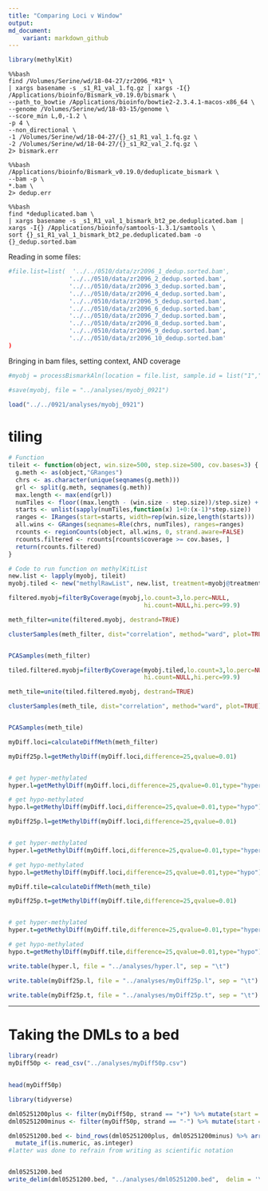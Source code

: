 ```yaml
---
title: "Comparing Loci v Window"
output:
md_document:
    variant: markdown_github
---
```


```r
library(methylKit)
```


```
%%bash
find /Volumes/Serine/wd/18-04-27/zr2096_*R1* \
| xargs basename -s _s1_R1_val_1.fq.gz | xargs -I{} /Applications/bioinfo/Bismark_v0.19.0/bismark \
--path_to_bowtie /Applications/bioinfo/bowtie2-2.3.4.1-macos-x86_64 \
--genome /Volumes/Serine/wd/18-03-15/genome \
--score_min L,0,-1.2 \
-p 4 \
--non_directional \
-1 /Volumes/Serine/wd/18-04-27/{}_s1_R1_val_1.fq.gz \
-2 /Volumes/Serine/wd/18-04-27/{}_s1_R2_val_2.fq.gz \
2> bismark.err

%%bash
/Applications/bioinfo/Bismark_v0.19.0/deduplicate_bismark \
--bam -p \
*.bam \
2> dedup.err

%%bash
find *deduplicated.bam \
| xargs basename -s _s1_R1_val_1_bismark_bt2_pe.deduplicated.bam | xargs -I{} /Applications/bioinfo/samtools-1.3.1/samtools \
sort {}_s1_R1_val_1_bismark_bt2_pe.deduplicated.bam -o {}_dedup.sorted.bam
```

Reading in some files: 


```r
#file.list=list(  '../../0510/data/zr2096_1_dedup.sorted.bam',
                 '../../0510/data/zr2096_2_dedup.sorted.bam',
                 '../../0510/data/zr2096_3_dedup.sorted.bam',
                 '../../0510/data/zr2096_4_dedup.sorted.bam',
                 '../../0510/data/zr2096_5_dedup.sorted.bam',
                 '../../0510/data/zr2096_6_dedup.sorted.bam',
                 '../../0510/data/zr2096_7_dedup.sorted.bam',
                 '../../0510/data/zr2096_8_dedup.sorted.bam',
                 '../../0510/data/zr2096_9_dedup.sorted.bam',
                 '../../0510/data/zr2096_10_dedup.sorted.bam'
)
```



Bringing in bam files, setting context, AND coverage

```r
#myobj = processBismarkAln(location = file.list, sample.id = list("1","2","3","4","5","6","7","8","9","10"), assembly = "v3", read.context="CpG", mincov=3, treatment = c(0,0,0,0,0,1,1,1,1,1))
```

```r
#save(myobj, file = "../analyses/myobj_0921")
```


```r
load("../../0921/analyses/myobj_0921")
```



# tiling

```r
# Function
tileit <- function(object, win.size=500, step.size=500, cov.bases=3) {
  g.meth <- as(object,"GRanges")
  chrs <- as.character(unique(seqnames(g.meth)))
  grl <- split(g.meth, seqnames(g.meth))
  max.length <- max(end(grl))
  numTiles <- floor((max.length - (win.size - step.size))/step.size) + 1
  starts <- unlist(sapply(numTiles,function(x) 1+0:(x-1)*step.size))
  ranges <- IRanges(start=starts, width=rep(win.size,length(starts)))
  all.wins <- GRanges(seqnames=Rle(chrs, numTiles), ranges=ranges)
  rcounts <- regionCounts(object, all.wins, 0, strand.aware=FALSE)
  rcounts.filtered <- rcounts[rcounts$coverage >= cov.bases, ]
  return(rcounts.filtered)
}

# Code to run function on methylKitList
new.list <- lapply(myobj, tileit)
myobj.tiled <- new("methylRawList", new.list, treatment=myobj@treatment)
```






```r
filtered.myobj=filterByCoverage(myobj,lo.count=3,lo.perc=NULL,
                                      hi.count=NULL,hi.perc=99.9)

meth_filter=unite(filtered.myobj, destrand=TRUE)

clusterSamples(meth_filter, dist="correlation", method="ward", plot=TRUE)


PCASamples(meth_filter)
```



```r

tiled.filtered.myobj=filterByCoverage(myobj.tiled,lo.count=3,lo.perc=NULL,
                                      hi.count=NULL,hi.perc=99.9)

meth_tile=unite(tiled.filtered.myobj, destrand=TRUE)

clusterSamples(meth_tile, dist="correlation", method="ward", plot=TRUE)


PCASamples(meth_tile)
```




```r
myDiff.loci=calculateDiffMeth(meth_filter)

```

```r


myDiff25p.l=getMethylDiff(myDiff.loci,difference=25,qvalue=0.01)


# get hyper-methylated
hyper.l=getMethylDiff(myDiff.loci,difference=25,qvalue=0.01,type="hyper")

# get hypo-methylated
hypo.l=getMethylDiff(myDiff.loci,difference=25,qvalue=0.01,type="hypo")

```


```r


myDiff25p.l=getMethylDiff(myDiff.loci,difference=25,qvalue=0.01)


# get hyper-methylated
hyper.l=getMethylDiff(myDiff.loci,difference=25,qvalue=0.01,type="hyper")

# get hypo-methylated
hypo.l=getMethylDiff(myDiff.loci,difference=25,qvalue=0.01,type="hypo")

```




```r
myDiff.tile=calculateDiffMeth(meth_tile)

```



```r


myDiff25p.t=getMethylDiff(myDiff.tile,difference=25,qvalue=0.01)


# get hyper-methylated
hyper.t=getMethylDiff(myDiff.tile,difference=25,qvalue=0.01,type="hyper")

# get hypo-methylated
hypo.t=getMethylDiff(myDiff.tile,difference=25,qvalue=0.01,type="hypo")

```
















```r
write.table(hyper.l, file = "../analyses/hyper.l", sep = "\t")

write.table(myDiff25p.l, file = "../analyses/myDiff25p.l", sep = "\t")

write.table(myDiff25p.t, file = "../analyses/myDiff25p.t", sep = "\t")


```


---
# Taking the DMLs to a bed

```r
library(readr)
myDiff50p <- read_csv("../analyses/myDiff50p.csv")
 
```


```r
head(myDiff50p)
```


```r
library(tidyverse)
```



```r
dml05251200plus <- filter(myDiff50p, strand == "+") %>% mutate(start = start -1, end = end + 1) %>% select(chr, start, end, strand, meth.diff)
dml05251200minus <- filter(myDiff50p, strand == "-") %>% mutate(start = start -2) %>% select(chr, start, end, strand, meth.diff)

dml05251200.bed <- bind_rows(dml05251200plus, dml05251200minus) %>% arrange(chr, start) %>% 
  mutate_if(is.numeric, as.integer) 
#latter was done to refrain from writing as scientific notation


dml05251200.bed
write_delim(dml05251200.bed, "../analyses/dml05251200.bed",  delim = '\t', col_names = FALSE)
```



